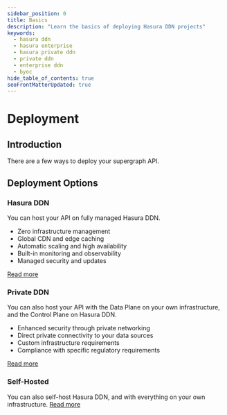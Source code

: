 ```yaml
---
sidebar_position: 0
title: Basics
description: "Learn the basics of deploying Hasura DDN projects"
keywords:
  - hasura ddn
  - hasura enterprise
  - hasura private ddn
  - private ddn
  - enterprise ddn
  - byoc
hide_table_of_contents: true
seoFrontMatterUpdated: true
---
```



# Deployment

## Introduction

There are a few ways to deploy your supergraph API.

## Deployment Options

### Hasura DDN

You can host your API on fully managed Hasura DDN.

- Zero infrastructure management
- Global CDN and edge caching
- Automatic scaling and high availability
- Built-in monitoring and observability
- Managed security and updates

[Read more](/deployment/hasura-ddn/index.mdx)

### Private DDN

You can also host your API with the Data Plane on your own infrastructure, and the Control Plane on Hasura DDN.

- Enhanced security through private networking
- Direct private connectivity to your data sources
- Custom infrastructure requirements
- Compliance with specific regulatory requirements

[Read more](/deployment/hasura-ddn/private-ddn/index.mdx)

### Self-Hosted

You can also self-host Hasura DDN, and with everything on your own infrastructure.
[Read more](/deployment/self-hosted/index.mdx)
